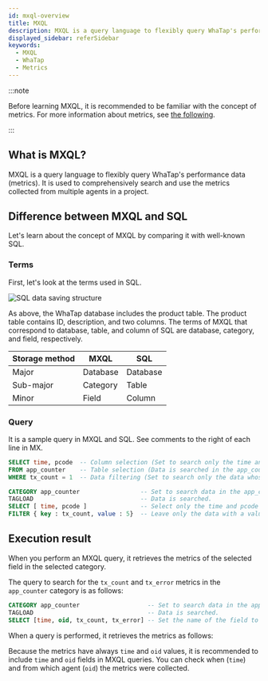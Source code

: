 ```yaml
---
id: mxql-overview
title: MXQL
description: MXQL is a query language to flexibly query WhaTap's performance data (metrics).
displayed_sidebar: referSidebar
keywords:
  - MXQL
  - WhaTap
  - Metrics
---
```


:::note

Before learning MXQL, it is recommended to be familiar with the concept of metrics. For more information about metrics, see [the following](../metrics/common-metrics-intro).

:::

## What is MXQL?

MXQL is a query language to flexibly query WhaTap's performance data (metrics). It is used to comprehensively search and use the metrics collected from multiple agents in a project.

## Difference between MXQL and SQL

Let's learn about the concept of MXQL by comparing it with well-known SQL.

### Terms

First, let's look at the terms used in SQL.

![SQL data saving structure](https://img.whatap.io/media/images/mxql-6.png)

As above, the WhaTap database includes the product table. The product table contains ID, description, and two columns. The terms of MXQL that correspond to database, table, and column of SQL are database, category, and field, respectively.

| Storage method | MXQL     | SQL      |
| -------------- | -------- | -------- |
| Major          | Database | Database |
| Sub-major      | Category | Table    |
| Minor          | Field    | Column   |

### Query

It is a sample query in MXQL and SQL. See comments to the right of each line in MX.

```sql title='SQL query'
SELECT time, pcode  -- Column selection (Set to search only the time and pcode columns.)
FROM app_counter    -- Table selection (Data is searched in the app_counter table.)
WHERE tx_count = 1  -- Data filtering (Set to search only the data whose value of tx_count column is 1.)
```

```sql title='MXQL query'
CATEGORY app_counter                 -- Set to search data in the app_counter category.
TAGLOAD                              -- Data is searched.
SELECT [ time, pcode ]               -- Select only the time and pcode fields from all columns searched.
FILTER { key : tx_count, value : 5}  -- Leave only the data with a value of 5 in the tx_count field.
```

## Execution result

When you perform an MXQL query, it retrieves the metrics of the selected field in the selected category.

The query to search for the `tx_count` and `tx_error` metrics in the `app_counter` category is as follows:

```sql title='MXQL'
CATEGORY app_counter                   -- Set to search data in the app_counter category.
TAGLOAD                                -- Data is searched.
SELECT [time, oid, tx_count, tx_error] -- Set the name of the field to search for.
```

When a query is performed, it retrieves the metrics as follows:

<ImgLang img='mxql_overview.png' desc='Example of MXQL execution result' />

Because the metrics have always `time` and `oid` values, it is recommended to include `time` and `oid` fields in MXQL queries. You can check when (`time`) and from which agent (`oid`) the metrics were collected.
